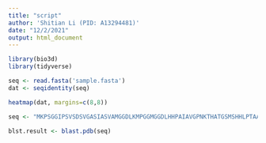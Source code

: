 ```yaml
---
title: "script"
author: 'Shitian Li (PID: A13294481)'
date: "12/2/2021"
output: html_document
---
```


```r
library(bio3d)
library(tidyverse)
```

```r
seq <- read.fasta('sample.fasta')
dat <- seqidentity(seq)
```

```r
heatmap(dat, margins=c(8,8))
```

```r
seq <- "MKPSGGIPSVSDSVGASIASVAMGGDLKMPGGMGGDLHHPAIAVGPNKTHATGSMSHHLPTAANAKTKGGKGRGPGKAATTNTTNKRPKANSRSAGTKKKNASSQPPPITFDSEDEDNAKPMFYDEKRQLSLDINKLPGDKLGRVVHIIQSREPSLRDSNPDEIEIDFETLKPST"
```

```r
blst.result <- blast.pdb(seq)
```




